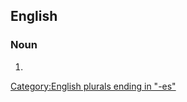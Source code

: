 ==English==

===Noun===
{{head|en|noun form}}

# {{plural of|loveliness|lang=en}}

[[Category:English plurals ending in "-es"]]